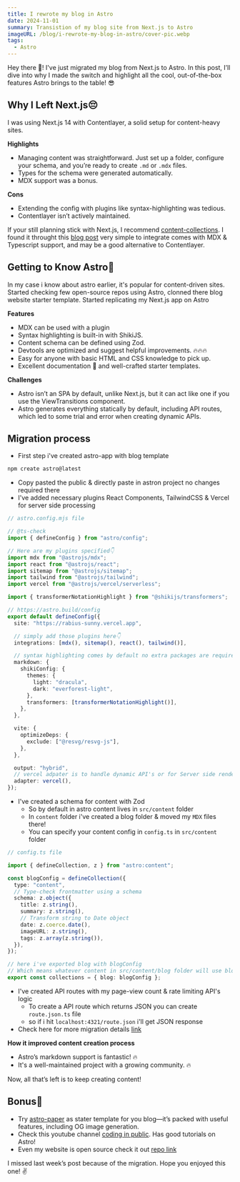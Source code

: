 ```yaml
---
title: I rewrote my blog in Astro
date: 2024-11-01
summary: Transistion of my blog site from Next.js to Astro
imageURL: /blog/i-rewrote-my-blog-in-astro/cover-pic.webp
tags:
  - Astro
---
```



Hey there 👋! I've just migrated my blog from Next.js to Astro. In this post, I’ll dive into why I made the switch and highlight all the cool, out-of-the-box features Astro brings to the table! 😎

<H2>Why I Left Next.js😔</H2>

I was using Next.js 14 with Contentlayer, a solid setup for content-heavy sites.

**Highlights**

- Managing content was straightforward. Just set up a folder, configure your schema, and you’re ready to create `.md` or `.mdx` files.
- Types for the schema were generated automatically.
- MDX support was a bonus.

**Cons**

- Extending the config with plugins like syntax-highlighting was tedious.
- Contentlayer isn’t actively maintained.

If your still planning stick with Next.js, I recommend [content-collections](https://www.content-collections.dev/). I found it throught this [blog post](https://dub.co/blog/content-collections) very simple to integrate comes with MDX & Typescript support, and may be a good alternative to Contentlayer.

<H2>Getting to Know Astro🧐</H2>

In my case i know about astro earlier, it's popular for content-driven sites. Started checking few open-source repos using Astro, clonned there blog website starter template. Started replicating my Next.js app on Astro

**Features**

- MDX can be used with a plugin
- Syntax highlighting is built-in with ShikiJS.
- Content schema can be defined using Zod.
- Devtools are optimized and suggest helpful improvements. 🔥🔥🔥
- Easy for anyone with basic HTML and CSS knowledge to pick up.
- Excellent documentation 📙 and well-crafted starter templates.

**Challenges**

- Astro isn’t an SPA by default, unlike Next.js, but it can act like one if you use the ViewTransitions component.
- Astro generates everything statically by default, including API routes, which led to some trial and error when creating dynamic APIs.

<H2>Migration process</H2>

- First step i've created astro-app with blog template

```bash
npm create astro@latest
```

- Copy pasted the public & directly paste in astron project no changes required there
- I've added necessary plugins React Components, TailwindCSS & Vercel for server side processing

```typescript
// astro.config.mjs file

// @ts-check
import { defineConfig } from "astro/config";

// Here are my plugins specified👇
import mdx from "@astrojs/mdx";
import react from "@astrojs/react";
import sitemap from "@astrojs/sitemap";
import tailwind from "@astrojs/tailwind";
import vercel from "@astrojs/vercel/serverless";

import { transformerNotationHighlight } from "@shikijs/transformers";

// https://astro.build/config
export default defineConfig({
  site: "https://rabius-sunny.vercel.app",

  // simply add those plugins here👇
  integrations: [mdx(), sitemap(), react(), tailwind()],

  // syntax highlighting comes by default no extra packages are required!
  markdown: {
    shikiConfig: {
      themes: {
        light: "dracula",
        dark: "everforest-light",
      },
      transformers: [transformerNotationHighlight()],
    },
  },

  vite: {
    optimizeDeps: {
      exclude: ["@resvg/resvg-js"],
    },
  },

  output: "hybrid",
  // vercel adpater is to handle dynamic API's or for Server side rendering
  adapter: vercel(),
});
```

- I've created a schema for content with Zod
  - So by default in astro content lives in `src/content` folder
  - In `content` folder i've created a blog folder & moved my `MDX` files there!
  - You can specify your content config in `config.ts` in `src/content` folder

```typescript
// config.ts file

import { defineCollection, z } from "astro:content";

const blogConfig = defineCollection({
  type: "content",
  // Type-check frontmatter using a schema
  schema: z.object({
    title: z.string(),
    summary: z.string(),
    // Transform string to Date object
    date: z.coerce.date(),
    imageURL: z.string(),
    tags: z.array(z.string()),
  }),
});

// here i've exported blog with blogConfig
// Which means whatever content in src/content/blog folder will use blogConfig schema!
export const collections = { blog: blogConfig };
```

- I've created API routes with my page-view count & rate limiting API's logic
  - To create a API route which returns JSON you can create `route.json.ts` file
  - so if i hit `localhost:4321/route.json` i'll get JSON response
- Check here for more migration details [link](https://docs.astro.build/en/guides/migrate-to-astro/from-nextjs/)

**How it improved content creation process**

- Astro’s markdown support is fantastic! 🔥
- It's a well-maintained project with a growing community. 🔥

Now, all that’s left is to keep creating content!

<H2>Bonus💫</H2>

- Try [astro-paper](https://github.com/satnaing/astro-paper) as stater template for you blog—it’s packed with useful features, including OG image generation.
- Check this youtube channel [coding in public](https://www.youtube.com/@CodinginPublic). Has good tutorials on Astro!
- Even my website is open source check it out [repo link](https://github.com/rabius-sunny/rabius-sunny)

I missed last week’s post because of the migration. Hope you enjoyed this one! ✌️
